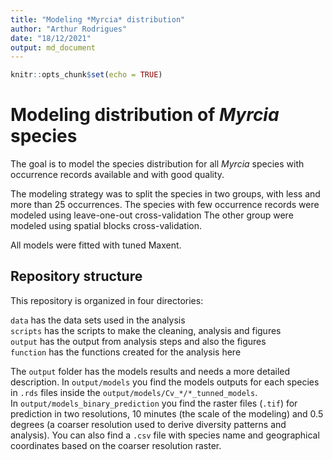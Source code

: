 ```yaml
---
title: "Modeling *Myrcia* distribution"
author: "Arthur Rodrigues"
date: "18/12/2021"
output: md_document
---
```


```r
knitr::opts_chunk$set(echo = TRUE)
```

# Modeling distribution of *Myrcia* species

The goal is to model the species distribution for all *Myrcia* species with occurrence records available and with good quality. 

The modeling strategy was to split the species in two groups, with less and more than 25 occurrences. The species with few occurrence records were modeled using leave-one-out cross-validation The other group were modeled using spatial blocks cross-validation. 

All models were fitted with tuned Maxent. 



## Repository structure

This repository is organized in four directories:  

`data` has the data sets used in the analysis  
`scripts` has the scripts to make the cleaning, analysis and figures  
`output` has the output from analysis steps and also the figures  
`function` has the functions created for the analysis here  


The `output` folder has the models results and needs a more detailed description. 
In `output/models` you find the models outputs for each species in `.rds` files inside the `output/models/Cv_*/*_tunned_models`.  
In `output/models_binary_prediction` you find the raster files (`.tif`) for prediction in two resolutions, 10 minutes (the scale of the modeling) and 0.5 degrees (a coarser resolution used to derive diversity patterns and analysis). You can also find a `.csv` file with species name and geographical coordinates based on the coarser resolution raster. 



